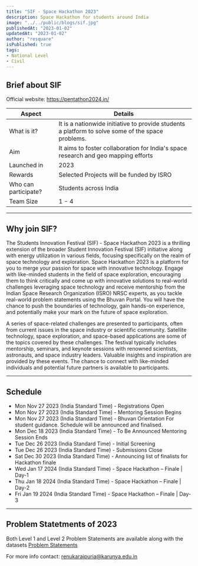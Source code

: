 ```yaml
---
title: "SIF - Space Hackathon 2023"
description: Space Hackathon for students around India
image: "../../public/blogs/sif.jpg"
publishedAt: "2023-01-02"
updatedAt: "2023-01-02"
author: "resquare"
isPublished: true
tags: 
- National Level
- Civil
---
```


## Brief about SIF

Official website: https://pentathon2024.in/

| Aspect               | Details       |
| ----------------------- | ------------ | 
| What is it?  | It is a nationwide initiative to provide students a platform to solve some of the space problems.  |
| Aim | It aims to foster collaboration for India's space research and geo mapping efforts   |
| Launched in | 2023 |
| Rewards | Selected Projects will be funded by ISRO |
| Who can participate? | Students across India |
| Team Size | 1 - 4 |

---

## Why join SIF?

The Students Innovation Festival (SIF) - Space Hackathon 2023 is a thrilling extension of the broader Student Innovation Festival (SIF) initiative along with energy utilization in various fields, focusing specifically on the realm of space technology and exploration. Space Hackathon 2023 is a platform for you to merge your passion for space with innovative technology. Engage with like-minded students in the field of space exploration, encouraging them to think critically and come up with innovative solutions to real-world challenges leveraging space technology and receive mentorship from the Indian Space Research Organization (ISRO) NRSC experts, as you tackle real-world problem statements using the Bhuvan Portal. You will have the chance to push the boundaries of technology, gain hands-on experience, and potentially make your mark on the future of space exploration.

A series of space-related challenges are presented to participants, often from current issues in the space industry or scientific community. Satellite technology, space exploration, and space-based applications are some of the topics covered by these challenges. The festival typically includes mentorship, seminars, and keynote sessions with renowned scientists, astronauts, and space industry leaders. Valuable insights and inspiration are provided by these events. The chance to connect with like-minded individuals and potential future partners is available to participants.

---

## Schedule

- Mon Nov 27 2023 (India Standard Time) - Registrations Open
- Mon Nov 27 2023 (India Standard Time) - Mentoring Session Begins
- Mon Nov 27 2023 (India Standard Time) - Bhuvan Orientation For student guidance. Schedule will be announced and finalised.
- Mon Dec 18 2023 (India Standard Time) - To Be Announced Mentoring Session Ends
- Tue Dec 26 2023 (India Standard Time) - Initial Screening
- Tue Dec 26 2023 (India Standard Time) - Submissions Close
- Sat Dec 30 2023 (India Standard Time) - Announcing list of finalists for Hackathon finale
- Wed Jan 17 2024 (India Standard Time) - Space Hackathon – Finale | Day-1
- Thu Jan 18 2024 (India Standard Time) - Space Hackathon – Finale | Day-2
- Fri Jan 19 2024 (India Standard Time) - Space Hackathon – Finale | Day-3

---

## Problem Statetments of 2023

Both Level 1 and Level 2 Problem Statements are available along with the datasets
[Problem Statements](https://docs.google.com/spreadsheets/d/1YFepXH-MrwpQZAyHQpMaeaLGByyObAY0O65ht5oTKeg/edit?usp=sharing)


For more info contact: renukarajpuria@karunya.edu.in
